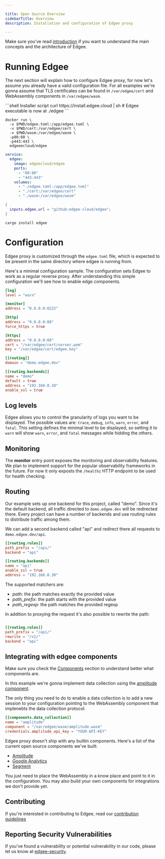 ```yaml
---

title: Open Source Overview
sidebarTitle: Overview
description: Installation and configuration of Edgee proxy

---
```


Make sure you've read [introduction](https://docs.edgee.cloud/introduction) if you want to understand the main concepts and the architecture of Edgee.

# Running Edgee

The next section will explain how to configure Edgee proxy, for now let's assume you already have a valid configuration
file. For all examples we're gonna assume that TLS certificates can be found in `/var/edgee/cert` and WebAssembly
components in `/var/edgee/wasm`.

<CodeGroup>
```shell Installer script
curl https://install.edgee.cloud | sh
# Edgee executable is now at ./edgee
```

```shell docker CLI
docker run \
  -v $PWD/edgee.toml:/app/edgee.toml \
  -v $PWD/cert:/var/edgee/cert \
  -v $PWD/wasm:/var/edgee/wasm \
  -p80:80 \
  -p443:443 \
  edgeeecloud/edgee
```

```yaml docker-compose.yml
service:
  edgee:
    image: edgeecloud/edgee
    ports:
      - "80:80"
      - "443:443"
    volumes:
      - "./edgee.toml:/app/edgee.toml"
      - "./cert:/var/edgee/cert"
      - "./wasm:/var/edgee/wasm"
```

```nix nix flakes
{
  inputs.edgee.url = "github:edgee-cloud/edgee";
}
```

```shell cargo CLI
cargo install edgee
```
</CodeGroup>

# Configuration


Edgee proxy is customized through the `edgee.toml` file, which is expected to be present in the same directory where edgee is running from.

Here's a minimal configuration sample. The configuration sets Edgee to work as a regular reverse proxy. After
understanding this simple configuration we'll see how to enable edge components.

```toml edgee.toml
[log]
level = "warn"

[monitor]
address = "0.0.0.0:8222"

[http]
address = "0.0.0.0:80"
force_https = true

[https]
address = "0.0.0.0:80"
cert = "/var/edgee/cert/server.pem"
key = "/var/edgee/cert/edgee.key"

[[routing]]
domain = "demo.edgee.dev"

[[routing.backends]]
name = "demo"
default = true
address = "192.168.0.10"
enable_ssl = true
```

## Log levels
Edgee allows you to control the granularity of logs you want to be displayed. The possible values are:
`trace`, `debug`, `info`, `warn`, `error`, and `fatal`. This setting defines the minimal level to
be displayed, so setting it to `warn` will show `warn`, `error`, and `fatal` messages while hidding the others.

## Monitoring
The **monitor** entry point exposes the monitoring and observability features. We plan to implement support for
the popular observability frameworks in the future. For now it only exposts the `/healthz` HTTP endpoint to 
be used for health checking.

## Routing
Our example sets up one backend for this project, called "demo". Since it's the default backend, all traffic 
directed to `demo.edgee.dev` will be redirected there. Every project can have a number of backends and use 
routing rules to distribute traffic among them.

We can add a second backend called "api" and redirect there all requests to `demo.edgee.dev/api`.
```toml edgee.toml
[[routing.rules]]
path_prefix = "/api/"
backend = "api"

[[routing.backends]]
name = "api"
enable_ssl = true
address = "192.168.0.30"
```

The supported matchers are:
- *path*: the path matches exactly the provided value
- *path_prefix*: the path starts with the provided value
- *path_regexp*: the path matches the provided regexp

In addition to proxying the request it's also possible to rewrite the path:

```toml edgee.toml

[[routing.rules]]
path_prefix = "/api/"
rewrite = "/v1/"
backend = "api"
```

## Integrating with edgee components

Make sure you check the [Components](https://docs.edgee.cloud/components/overview) section to understand better what
components are.

In this example we're gonna implement data collection using the [amplitude component](https://github.com/edgee-cloud/amplitude-component).

The only thing you need to do to enable a data collection is to add a new session to your configuration pointing
to the WebAssembly component that implenebts the data collection protocol.

```toml edgee.toml
[[components.data_collection]]
name = "amplitude"
component = "/var/edgee/wasm/amplitude.wasm"
credentials.amplitude_api_key = "YOUR-API-KEY"
```

Edgee proxy doesn't ship with any builtin components. Here's a list of the current open source components we've built:
- [Amplitude](https://github.com/edgee-cloud/amplitude-component)
- [Google Analytics](https://github.com/edgee-cloud/ga-component)
- [Segment](https://github.com/edgee-cloud/segment-component)

You just need to place the WebAssembly in a know place and point to it in the configuration. You may also build your
own components for integrations we don't provide yet.

## Contributing
If you're interested in contributing to Edgee, read our [contribution guidelines](./CONTRIBUTING.md)

## Reporting Security Vulnerabilities
If you've found a vulnerability or potential vulnerability in our code, please let us know at
[edgee-security](mailto:security@edgee.cloud).

